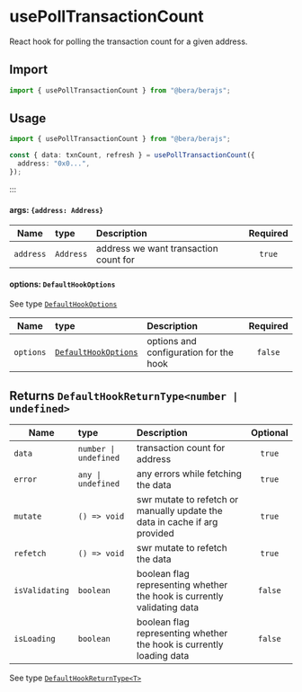# usePollTransactionCount

React hook for polling the transaction count for a given address.

## Import

```ts twoslash
import { usePollTransactionCount } from "@bera/berajs";
```

## Usage

```ts twoslash [example.ts]
import { usePollTransactionCount } from "@bera/berajs";

const { data: txnCount, refresh } = usePollTransactionCount({
  address: "0x0...",
});
```

:::


#### args: `{address: Address}`

| Name   | type     | Description                                               | Required |
| ------ | :------- | :-------------------------------------------------------- | :------: |
| `address` | `Address` | address we want transaction count for |  `true`  |

#### options: `DefaultHookOptions`

See type [`DefaultHookOptions`](/types/DefaultHookOptions/)

| Name      | type                                               | Description                            | Required |
| --------- | :------------------------------------------------- | :------------------------------------- | :------: |
| `options` | [`DefaultHookOptions`](/types/DefaultHookOptions/) | options and configuration for the hook | `false`  |



## Returns `DefaultHookReturnType<number | undefined>`


| Name           | type                                | Description                                                                | Optional |
| -------------- | :---------------------------------- | :------------------------------------------------------------------------- | :------: |
| `data`         | `number \| undefined`        | transaction count for address                                         |  `true`  |
| `error`        | `any \| undefined`                  | any errors while fetching the data                                         |  `true`  |
| `mutate`       | `() => void` | swr mutate to refetch or manually update the data in cache if arg provided |  `true`  |
| `refetch`      | `() => void`                        | swr mutate to refetch the data                                             |  `true`  |
| `isValidating` | `boolean`                           | boolean flag representing whether the hook is currently validating data    | `false`  |
| `isLoading`    | `boolean`                           | boolean flag representing whether the hook is currently loading data       | `false`  |

See type [`DefaultHookReturnType<T>`](/types/DefaultHookReturnType/)
